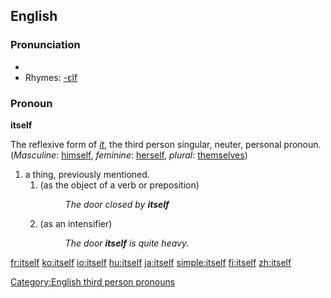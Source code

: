 ==English==

===Pronunciation===
*{{audio|en-us-itself.ogg|Audio (US)}}
*Rhymes: [[Rhymes:English:-ɛlf|-ɛlf]]

===Pronoun===
'''itself'''

The reflexive form of ''[[it]]'', the third person singular, neuter, personal pronoun. (''Masculine'': [[himself]], ''feminine'': [[herself]], ''plural'': [[themselves]])

#a thing, previously mentioned.
##(as the object of a verb or preposition)
##:''The door closed by '''itself'''''
##(as an intensifier)
##:''The door '''itself''' is quite heavy.''

[[Category:English third person pronouns]]

[[fr:itself]]
[[ko:itself]]
[[io:itself]]
[[hu:itself]]
[[ja:itself]]
[[simple:itself]]
[[fi:itself]]
[[zh:itself]]